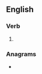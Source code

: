 ==English==

===Verb===
{{head|en|verb form}}

# {{past participle of|outgo|lang=en|nocat=1}}

===Anagrams===
* {{anagrams|en|a=egnootu|gone out|toongue}}